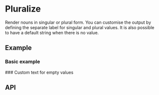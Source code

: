 
<Meta title="Docs/Components/Data/Pluralize" />

# Pluralize
Render nouns in singular or plural form. You can customise the output by defining the separate label for singular and plural values.
It is also possible to have a default string when there is no value.

## Example
### Basic example
<Canvas sourceState="shown" of={PluralizeStories.Simple}/>
### Custom text for empty values
<Canvas sourceState="shown" of={PluralizeStories.ZeroCount}/>


## API

[//]: # (<ArgsTable of={Pluralize} />)
